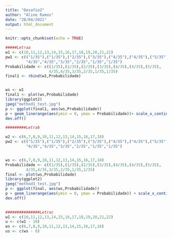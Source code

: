 ---
title: "Desafio2"
author: "Aline Ramos"
date: "28/04/2021"
output: html_document
---

```{r setup, include=FALSE}
knitr::opts_chunk$set(echo = TRUE)
```

```{r knitt, message=FALSE}
#####Letraa 
w1 <- c(10,11,12,13,14,15,16,17,18,19,20,21,22)
pw1 <- c(("1/35"),("1/35"),("2/35"),("3/35"),("4/35"),("4/35"),("5/35"),
         "4/35","4/35","3/35","2/35","1/35","1/35")
Probabilidade <- c((1/35),(1/35),(2/35),(3/35),(4/35),(4/35),(5/35),
                   4/35,4/35,3/35,2/35,1/35,1/35)
final1 <- rbind(w1,Probabilidade)


ws <- w1
final1 <- plot(ws,Probabilidade)
library(ggplot2)
jpeg("method1_test.jpg")
p <- ggplot(final1, aes(ws,Probabilidade))
p + geom_linerange(aes(ymin = 0, ymax = Probabilidade))+ scale_x_continuous(breaks = seq(10,22,1))
dev.off()

#########Letrab 

w2 <- c(6,7,8,9,10,11,12,13,14,15,16,17,18)
pw2 <- c(("1/35"),("1/35"),("2/35"),("3/35"),("4/35"),("4/35"),("5/35"),
         "4/35","4/35","3/35","2/35","1/35","1/35")


ws <- c(6,7,8,9,10,11,12,13,14,15,16,17,18)
Probabilidade <- c((1/35),(1/35),(2/35),(3/35),(4/35),(4/35),(5/35),
         4/35,4/35,3/35,2/35,1/35,1/35)
final <- plot(ws,Probabilidade)
library(ggplot2)
jpeg("method3_test.jpg")
p <- ggplot(final, aes(ws,Probabilidade))
p + geom_linerange(aes(ymin = 0, ymax = Probabilidade)) + scale_x_continuous(breaks = seq(6,18,1))
dev.off()
  

###############Letrac
w1 <- c(10,11,12,13,14,15,16,17,18,19,20,21,22)
u <- c(w1 - 10)
ws <- c(6,7,8,9,10,11,12,13,14,15,16,17,18)
us <- c(ws - 6)



```

